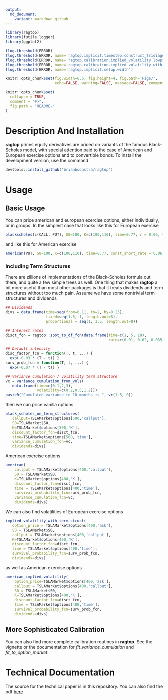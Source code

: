 ```yaml
---
output:
  md_document:
    variant: markdown_github
---
```

```r
library(ragtop)
library(futile.logger)
library(ggplot2)

flog.threshold(ERROR)
flog.threshold(ERROR, name='ragtop.implicit.timestep.construct_tridiagonals')
flog.threshold(ERROR, name='ragtop.calibration.implied_volatility.lowprice')
flog.threshold(ERROR, name='ragtop.calibration.implied_volatility_with_term_struct')
flog.threshold(ERROR, name='ragtop.implicit.setup.width')

knitr::opts_chunk$set(fig.width=6.5, fig.height=4, fig.path='Figs/',
                      echo=FALSE, warning=FALSE, message=FALSE, comment=FALSE)

```

<!-- README.md is generated from README.Rmd. Please edit that file -->

```r
knitr::opts_chunk$set(
  collapse = TRUE,
  comment = "#>",
  fig.path = "README-"
)
```


# Description And Installation

**ragtop** prices equity derivatives are priced on variants of the famous Black-Scholes model, with special attention paid to the case of American and European exercise options and to convertible bonds.  To install the development version, use the command

```r
devtools::install_github('brianboonstra/ragtop')
```

# Usage

## Basic Usage

You can price american and european exercise options, either individually, or in groups.  In the simplest case that looks like this for European exercise

```r
blackscholes(c(CALL, PUT), S0=100, K=c(100,110), time=0.77, r = 0.06, vola=0.20)
```

and like this for American exercise

```r
american(PUT, S0=100, K=c(100,110), time=0.77, const_short_rate = 0.06, const_volatility=0.20)
```

### Including Term Structures

There are zillions of implementations of the Black-Scholes formula out there, and quite a few simple trees as well.  One thing that makes **ragtop** a bit more useful than most other packages is that it treats dividends and term structures without too much pain.  Assume we have some nontrivial term structures and dividends

```r
## Dividends
divs = data.frame(time=seq(from=0.11, to=2, by=0.25),
                  fixed=seq(1.5, 1, length.out=8),
                  proportional = seq(1, 1.5, length.out=8))

## Interest rates
disct_fcn = ragtop::spot_to_df_fcn(data.frame(time=c(1, 5, 10), 
                                              rate=c(0.01, 0.02, 0.035)))

## Default intensity
disc_factor_fcn = function(T, t, ...) {
  exp(-0.03 * (T - t)) }
surv_prob_fcn = function(T, t, ...) {
  exp(-0.07 * (T - t)) }

## Variance cumulation / volatility term structure
vc = variance_cumulation_from_vols(
   data.frame(time=c(0.1,2,3),
              volatility=c(0.2,0.5,1.2)))
paste0("Cumulated variance to 18 months is ", vc(1.5, 0))
```

then we can price vanilla options

```r
black_scholes_on_term_structures(
   callput=TSLAMarket$options[500,'callput'], 
   S0=TSLAMarket$S0, 
   K=TSLAMarket$options[500,'K'], 
   discount_factor_fcn=disct_fcn, 
   time=TSLAMarket$options[500,'time'], 
   variance_cumulation_fcn=vc,
   dividends=divs)
```


American exercise options

```r
american(
    callput = TSLAMarket$options[400,'callput'], 
    S0 = TSLAMarket$S0, 
    K=TSLAMarket$options[400,'K'], 
    discount_factor_fcn=disct_fcn, 
    time = TSLAMarket$options[400,'time'],
    survival_probability_fcn=surv_prob_fcn,
    variance_cumulation_fcn=vc,
    dividends=divs)
```

We can also find volatilities of European exercise options

```r
implied_volatility_with_term_struct(
   option_price = TSLAMarket$options[400,'ask'], 
   S0 = TSLAMarket$S0, 
   callput = TSLAMarket$options[400,'callput'], 
   K=TSLAMarket$options[400,'K'], 
   discount_factor_fcn=disct_fcn, 
   time = TSLAMarket$options[400,'time'],
   survival_probability_fcn=surv_prob_fcn,
   dividends=divs)
```

as well as American exercise options

```r
american_implied_volatility(
    option_price=TSLAMarket$options[400,'ask'], 
    callput = TSLAMarket$options[400,'callput'], 
    S0 = TSLAMarket$S0, 
    K=TSLAMarket$options[400,'K'], 
    discount_factor_fcn=disct_fcn, 
    time = TSLAMarket$options[400,'time'],
    survival_probability_fcn=surv_prob_fcn,
    dividends=divs)
```


## More Sophisticated Calibration

You can also find more complete calibration routines in **ragtop**.  See the vignette or the documentation for *fit_variance_cumulation* and *fit_to_option_market*.

# Technical Documentation

The source for the technical paper is in this repository.  You can also find the pdf [here](http://thureoscapital.com/ragtop.pdf)
